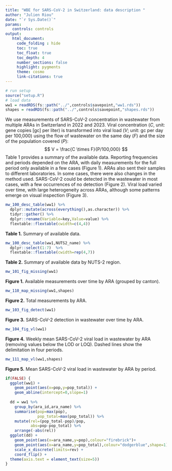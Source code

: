 ```yaml
---
title: "WBE for SARS-CoV-2 in Switzerland: data description "
author: "Julien Riou"
date: "`r Sys.Date()`"
params:
   controls: controls
output:
   html_document:
     code_folding : hide
     toc: true
     toc_float: true
     toc_depth: 4
     number_sections: false
     highlight: pygments
     theme: cosmo
     link-citations: true
---
```


```r
# run setup
source("setup.R")
# load data
ww1 = readRDS(fs::path("../",controls$savepoint,"ww1.rds"))
shapes = readRDS(fs::path("../",controls$savepoint,"shapes.rds"))
```

We use measurements of SARS-CoV-2 concentration in wastewater from multiple ARAs in Switzerland in 2022 and 2023. Viral concentration (*C*, unit: gene copies [gc] per liter) is transformed into viral load (*V*; unit: gc per day per 100,000) using the flow of wastewater on the same day (*F*) and the size of the population covered (*P*):
$$
 V = \frac{C \times F}{P/100,000}
$$
Table 1 provides a summary of the available data. 
Reporting frequencies and periods depended on the ARA, with daily measurements for the full period only available in a few cases (Figure 1). ARAs also sent their samples to different laboratories. In some cases, there were also changes in the method used.
SARS-CoV-2 could be detected in the wastewater in most cases, with a few occurrences of no detection (Figure 2).
Viral load varied over time, with large heterogeneity across ARAs, although some patterns emerge on visual inspection (Figure 3). 


```r
mw_100_desc_table(ww1) %>% 
  dplyr::mutate(across(everything(),as.character)) %>% 
  tidyr::gather() %>% 
  dplyr::rename(Variable=key,Value=value) %>% 
  flextable::flextable(cwidth=c(4,4)) 
```

**Table 1.** Summary of available data.

```r
mw_100_desc_table(ww1,NUTS2_name) %>% 
  dplyr::select(1:7)  %>% 
  flextable::flextable(cwidth=rep(4,7)) 
```

**Table 2.** Summary of available data by NUTS-2 region.

```r
mw_101_fig_missing(ww1)
```

**Figure 1.** Available measurements over time by ARA (grouped by canton).

```r
mw_110_map_missing(ww1,shapes)
```

**Figure 2.** Total measurements by ARA.

```r
mw_103_fig_detect(ww1)
```

**Figure 3.** SARS-CoV-2 detection in wastewater over time by ARA.

```r
mw_104_fig_vl(ww1)
```

**Figure 4.** Weekly mean SARS-CoV-2 viral load in wastewater by ARA (removing values below the LOD or LOQ). Dashed lines show the delimitation in four periods.

```r
mw_111_map_vl(ww1,shapes)
```

**Figure 5.** Mean SARS-CoV-2 viral load in wastewater by ARA by period.

```r
if(FALSE) {
  ggplot(ww1) +
    geom_point(aes(x=pop,y=pop_total)) +
    geom_abline(intercept=0,slope=1)
  
  dd = ww1 %>% 
    group_by(ara_id,ara_name) %>% 
    summarise(pop=max(pop),
              pop_total=max(pop_total)) %>% 
    mutate(rel=(pop_total-pop)/pop,
           abs=pop-pop_total) %>% 
    arrange(-abs(rel))
  ggplot(dd) +
    geom_point(aes(x=ara_name,y=pop),colour="firebrick")+
    geom_point(aes(x=ara_name,y=pop_total),colour="dodgerblue",shape=1) +
    scale_x_discrete(limits=rev) +
    coord_flip() +
  theme(axis.text = element_text(size=5))
}
```

